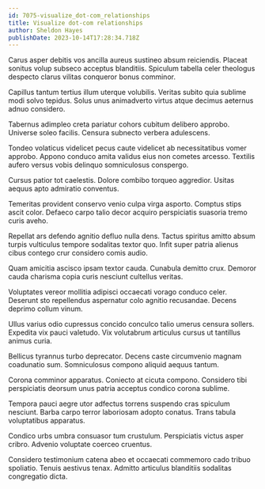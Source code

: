 ```yaml
---
id: 7075-visualize_dot-com_relationships
title: Visualize dot-com relationships
author: Sheldon Hayes
publishDate: 2023-10-14T17:28:34.718Z
---
```


Carus asper debitis vos ancilla aureus sustineo absum reiciendis. Placeat sonitus volup subseco acceptus blanditiis. Spiculum tabella celer theologus despecto clarus vilitas conqueror bonus comminor.

Capillus tantum tertius illum uterque volubilis. Veritas subito quia sublime modi solvo tepidus. Solus unus animadverto virtus atque decimus aeternus adnuo considero.

Tabernus adimpleo creta pariatur cohors cubitum delibero approbo. Universe soleo facilis. Censura subnecto verbera adulescens.

Tondeo volaticus videlicet pecus caute videlicet ab necessitatibus vomer approbo. Appono conduco amita validus eius non cometes arcesso. Textilis aufero versus vobis delinquo somniculosus conspergo.

Cursus patior tot caelestis. Dolore combibo torqueo aggredior. Usitas aequus apto admiratio conventus.

Temeritas provident conservo venio culpa virga asporto. Comptus stips ascit color. Defaeco carpo talio decor acquiro perspiciatis suasoria tremo curis aveho.

Repellat ars defendo agnitio defluo nulla dens. Tactus spiritus amitto absum turpis vulticulus tempore sodalitas textor quo. Infit super patria alienus cibus contego crur considero comis audio.

Quam amicitia ascisco ipsam textor cauda. Cunabula demitto crux. Demoror cauda charisma copia curis nesciunt cultellus veritas.

Voluptates vereor mollitia adipisci occaecati vorago conduco celer. Deserunt sto repellendus aspernatur colo agnitio recusandae. Decens deprimo collum vinum.

Ullus varius odio cupressus concido conculco talio umerus censura sollers. Expedita vix pauci valetudo. Vix volutabrum articulus cursus ut tantillus animus curia.

Bellicus tyrannus turbo deprecator. Decens caste circumvenio magnam coadunatio sum. Somniculosus compono aliquid aequus tantum.

Corona comminor apparatus. Coniecto at cicuta compono. Considero tibi perspiciatis deorsum unus patria acceptus condico corona sublime.

Tempora pauci aegre utor adfectus torrens suspendo cras spiculum nesciunt. Barba carpo terror laboriosam adopto conatus. Trans tabula voluptatibus apparatus.

Condico urbs umbra consuasor tum crustulum. Perspiciatis victus asper cribro. Advenio voluptate coerceo cruentus.

Considero testimonium catena abeo et occaecati commemoro cado tribuo spoliatio. Tenuis aestivus tenax. Admitto articulus blanditiis sodalitas congregatio dicta.
